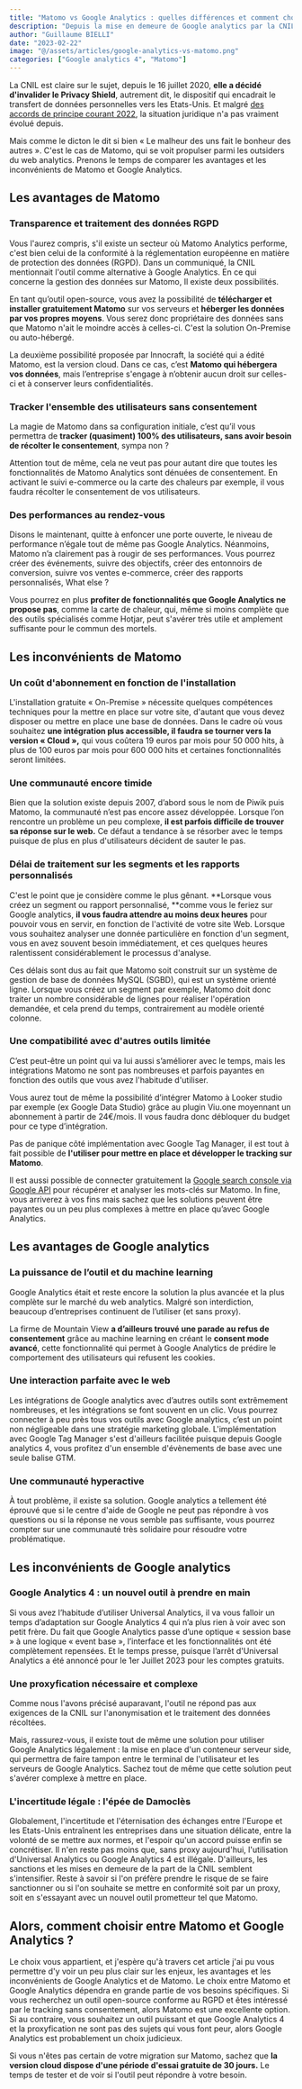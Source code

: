 ```yaml
---
title: "Matomo vs Google Analytics : quelles différences et comment choisir ?"
description: "Depuis la mise en demeure de Google analytics par la CNIL, des alternatives fleurissent dans le monde du web analytics, comme par exemple Matomo, l'outil RGPD compliant par excellence."
author: "Guillaume BIELLI"
date: "2023-02-22"
image: "@/assets/articles/google-analytics-vs-matomo.png"
categories: ["Google analytics 4", "Matomo"]
---
```


La CNIL est claire sur le sujet, depuis le 16 juillet 2020, **elle a décidé d'invalider le Privacy Shield**, autrement dit, le dispositif qui encadrait le transfert de données personnelles vers les Etats-Unis. Et malgré [des accords de principe courant 2022](https://noyb.eu/fr/6-mois-daccord-de-principe-laccord-entre-lue-et-les-etats-unis-na-toujours-pas-ete-conclu), la situation juridique n'a pas vraiment évolué depuis.

Mais comme le dicton le dit si bien « Le malheur des uns fait le bonheur des autres ». C'est le cas de Matomo, qui se voit propulser parmi les outsiders du web analytics. Prenons le temps de comparer les avantages et les inconvénients de Matomo et Google Analytics.

## Les avantages de Matomo

### Transparence et traitement des données RGPD

Vous l'aurez compris, s'il existe un secteur où Matomo Analytics performe, c'est bien celui de la conformité à la réglementation européenne en matière de protection des données (RGPD). Dans un communiqué, la CNIL mentionnait l'outil comme alternative à Google Analytics. En ce qui concerne la gestion des données sur Matomo, Il existe deux possibilités.

En tant qu’outil open-source, vous avez la possibilité de **télécharger et installer gratuitement Matomo** sur vos serveurs et **héberger les données par vos propres moyens**. Vous serez donc propriétaire des données sans que Matomo n'ait le moindre accès à celles-ci. C'est la solution On-Premise ou auto-hébergé.

La deuxième possibilité proposée par Innocraft, la société qui a édité Matomo, est la version cloud. Dans ce cas, c’est **Matomo qui hébergera vos données**, mais l’entreprise s'engage à n’obtenir aucun droit sur celles-ci et à conserver leurs confidentialités.

### Tracker l'ensemble des utilisateurs sans consentement

La magie de Matomo dans sa configuration initiale, c’est qu’il vous permettra de **tracker (quasiment) 100% des utilisateurs, sans avoir besoin de récolter le consentement**, sympa non ?

Attention tout de même, cela ne veut pas pour autant dire que toutes les fonctionnalités de Matomo Analytics sont dénuées de consentement. En activant le suivi e-commerce ou la carte des chaleurs par exemple, il vous faudra récolter le consentement de vos utilisateurs.

### Des performances au rendez-vous

Disons le maintenant, quitte à enfoncer une porte ouverte, le niveau de performance n’égale tout de même pas Google Analytics. Néanmoins, Matomo n’a clairement pas à rougir de ses performances. Vous pourrez créer des événements, suivre des objectifs, créer des entonnoirs de conversion, suivre vos ventes e-commerce, créer des rapports personnalisés, What else ?

Vous pourrez en plus **profiter de fonctionnalités que Google Analytics ne propose pas**, comme la carte de chaleur, qui, même si moins complète que des outils spécialisés comme Hotjar, peut s'avérer très utile et amplement suffisante pour le commun des mortels.

## Les inconvénients de Matomo

### Un coût d'abonnement en fonction de l'installation

L'installation gratuite « On-Premise » nécessite quelques compétences techniques pour la mettre en place sur votre site, d'autant que vous devez disposer ou mettre en place une base de données. Dans le cadre où vous souhaitez **une intégration plus accessible, il faudra se tourner vers la version « Cloud »,** qui vous coûtera 19 euros par mois pour 50 000 hits, à plus de 100 euros par mois pour 600 000 hits et certaines fonctionnalités seront limitées.

### Une communauté encore timide

Bien que la solution existe depuis 2007, d’abord sous le nom de Piwik puis Matomo, la communauté n’est pas encore assez développée. Lorsque l’on rencontre un problème un peu complexe, **il est parfois difficile de trouver sa réponse sur le web.** Ce défaut a tendance à se résorber avec le temps puisque de plus en plus d'utilisateurs décident de sauter le pas.

### Délai de traitement sur les segments et les rapports personnalisés

C'est le point que je considère comme le plus gênant. **Lorsque vous créez un segment ou rapport personnalisé, **comme vous le feriez sur Google analytics, **il vous faudra attendre au moins deux heures** pour pouvoir vous en servir, en fonction de l'activité de votre site Web. Lorsque vous souhaitez analyser une donnée particulière en fonction d'un segment, vous en avez souvent besoin immédiatement, et ces quelques heures ralentissent considérablement le processus d'analyse.

Ces délais sont dus au fait que Matomo soit construit sur un système de gestion de base de données MySQL (SGBD), qui est un système orienté ligne. Lorsque vous créez un segment par exemple, Matomo doit donc traiter un nombre considérable de lignes pour réaliser l'opération demandée, et cela prend du temps, contrairement au modèle orienté colonne.

### Une compatibilité avec d'autres outils limitée

C’est peut-être un point qui va lui aussi s’améliorer avec le temps, mais les intégrations Matomo ne sont pas nombreuses et parfois payantes en fonction des outils que vous avez l'habitude d'utiliser.

Vous aurez tout de même la possibilité d’intégrer Matomo à Looker studio par exemple (ex Google Data Studio) grâce au plugin Viu.one moyennant un abonnement à partir de 24€/mois. Il vous faudra donc débloquer du budget pour ce type d’intégration.

Pas de panique côté implémentation avec Google Tag Manager, il est tout à fait possible de **l'utiliser pour mettre en place et développer le tracking sur Matomo**.

Il est aussi possible de connecter gratuitement la [Google search console via Google API](/blog/connecter-la-google-search-console-a-matomo) pour récupérer et analyser les mots-clés sur Matomo. In fine, vous arriverez à vos fins mais sachez que les solutions peuvent être payantes ou un peu plus complexes à mettre en place qu’avec Google Analytics.

## Les avantages de Google analytics

### La puissance de l’outil et du machine learning

Google Analytics était et reste encore la solution la plus avancée et la plus complète sur le marché du web analytics. Malgré son interdiction, beaucoup d’entreprises continuent de l’utiliser (et sans proxy).

La firme de Mountain View **a d’ailleurs trouvé une parade au refus de consentement** grâce au machine learning en créant le **consent mode avancé**, cette fonctionnalité qui permet à Google Analytics de prédire le comportement des utilisateurs qui refusent les cookies.

### Une interaction parfaite avec le web

Les intégrations de Google analytics avec d’autres outils sont extrêmement nombreuses, et les intégrations se font souvent en un clic. Vous pourrez connecter à peu près tous vos outils avec Google analytics, c’est un point non négligeable dans une stratégie marketing globale. L'implémentation avec Google Tag Manager s'est d'ailleurs facilitée puisque depuis Google analytics 4, vous profitez d'un ensemble d'évènements de base avec une seule balise GTM.

### Une communauté hyperactive

À tout problème, il existe sa solution. Google analytics a tellement été éprouvé que si le centre d'aide de Google ne peut pas répondre à vos questions ou si la réponse ne vous semble pas suffisante, vous pourrez compter sur une communauté très solidaire pour résoudre votre problématique.

## Les inconvénients de Google analytics

### Google Analytics 4 : un nouvel outil à prendre en main

Si vous avez l’habitude d’utiliser Universal Analytics, il va vous falloir un temps d’adaptation sur Google Analytics 4 qui n’a plus rien à voir avec son petit frère. Du fait que Google Analytics passe d’une optique « session base » à une logique « event base », l’interface et les fonctionnalités ont été complètement repensées. Et le temps presse, puisque l’arrêt d'Universal Analytics a été annoncé pour le 1er Juillet 2023 pour les comptes gratuits.

### Une proxyfication nécessaire et complexe

Comme nous l'avons précisé auparavant, l'outil ne répond pas aux exigences de la CNIL sur l'anonymisation et le traitement des données récoltées.

Mais, rassurez-vous, il existe tout de même une solution pour utiliser Google Analytics légalement : la mise en place d'un conteneur serveur side, qui permettra de faire tampon entre le terminal de l'utilisateur et les serveurs de Google Analytics. Sachez tout de même que cette solution peut s'avérer complexe à mettre en place.

### L'incertitude légale : l'épée de Damoclès

Globalement, l'incertitude et l'éternisation des échanges entre l'Europe et les Etats-Unis entraînent les entreprises dans une situation délicate, entre la volonté de se mettre aux normes, et l'espoir qu'un accord puisse enfin se concrétiser. Il n'en reste pas moins que, sans proxy aujourd'hui, l'utilisation d'Universal Analytics ou Google Analytics 4 est illégale. D'ailleurs, les sanctions et les mises en demeure de la part de la CNIL semblent s'intensifier. Reste à savoir si l'on préfère prendre le risque de se faire sanctionner ou si l'on souhaite se mettre en conformité soit par un proxy, soit en s'essayant avec un nouvel outil prometteur tel que Matomo.

## Alors, comment choisir entre Matomo et Google Analytics ?

Le choix vous appartient, et j'espère qu'à travers cet article j'ai pu vous permettre d'y voir un peu plus clair sur les enjeux, les avantages et les inconvénients de Google Analytics et de Matomo. Le choix entre Matomo et Google Analytics dépendra en grande partie de vos besoins spécifiques. Si vous recherchez un outil open-source conforme au RGPD et êtes intéressé par le tracking sans consentement, alors Matomo est une excellente option. Si au contraire, vous souhaitez un outil puissant et que Google Analytics 4 et la proxyfication ne sont pas des sujets qui vous font peur, alors Google Analytics est probablement un choix judicieux.

Si vous n'êtes pas certain de votre migration sur Matomo, sachez que **la version cloud dispose d'une période d'essai gratuite de 30 jours.** Le temps de tester et de voir si l'outil peut répondre à votre besoin.
